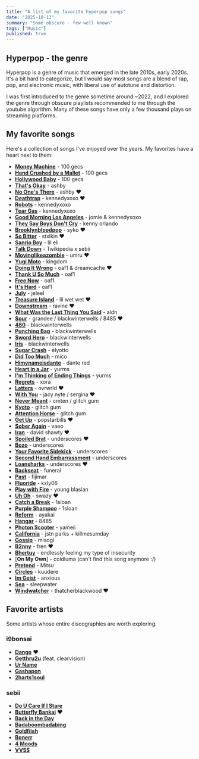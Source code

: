 ```yaml
---
title: "A list of my favorite hyperpop songs"
date: "2025-10-13"
summary: "Some obscure - few well known"
tags: ["Music"]
published: true
---
```


## Hyperpop - the genre

Hyperpop is a genre of music that emerged in the late 2010s, early 2020s. It's a bit hard to categorize, but I would say most songs are a blend of rap, pop, and electronic music, with liberal use of autotune and distortion.

I was first introduced to the genre sometime around ~2022, and I explored the genre through obscure playlists recommended to me through the youtube algorithm. Many of these songs have only a few thousand plays on streaming platforms.

## My favorite songs

Here's a collection of songs I've enjoyed over the years. My favorites have a heart next to them:

- [**Money Machine**](https://www.youtube.com/watch?v=z97qLNXeAMQ) - 100 gecs
- [**Hand Crushed by a Mallet**](https://www.youtube.com/watch?v=qJhb43oLbDs&list=RDqJhb43oLbDs&start_radio=1) - 100 gecs
- [**Hollywood Baby**](https://www.youtube.com/watch?v=UtfkrGRK8wA&list=RDUtfkrGRK8wA&start_radio=1) - 100 gecs
- [**That's Okay**](https://soundcloud.com/ashbybby/dark) - ashby
- [**No One's There**](https://soundcloud.com/ashbybby/noonesthere) - ashby ❤️
- [**Deathtrap**](https://soundcloud.com/kennedysucks/deathtrap-arey) - kennedyxoxo ❤️
- [**Robots**](https://soundcloud.com/kennedysucks/robotz) - kennedyxoxo
- [**Tear Gas**](https://soundcloud.com/kennedysucks/teargas) - kennedyxoxo
- [**Good Morning Los Angeles**](https://soundcloud.com/kennedysucks/goodmorning-los-angeles-jomie) - jomie & kennedyxoxo
- [**They Say Boys Don't Cry**](https://soundcloud.com/kennyorlando/they-say-boys-dont-cry-ft) - kenny orlando
- [**Brooklynbloodpop**](https://soundcloud.com/syyko/brooklyn-pop-1) - syko ❤️
- [**So Bitter**](https://soundcloud.com/sstxlkin/so-bitter-prod-aura) - stxlkin ❤️
- [**Sanrio Boy**](https://soundcloud.com/elishawty/sanrio-boy-prod-blackwinterwells) - lil eli
- [**Talk Down**](https://soundcloud.com/twikipedia/talkdown) - Twikipedia x sebii
- [**Movinglikeazombie**](https://www.youtube.com/watch?v=PjtIu_dJZqA) - umru ❤️
- [**Yugi Moto**](https://soundcloud.com/23kingdom/yugimoto) - kingdom
- [**Doing It Wrong**](https://www.youtube.com/watch?v=XRFS_aVCJHw&list=RDXRFS_aVCJHw&start_radio=1) - oaf1 & dreamcache ❤️
- [**Thank U So Much**](https://www.youtube.com/watch?v=s2eHEF_3De8&list=RDs2eHEF_3De8&start_radio=1) - oaf1
- [**Free Now**](https://www.youtube.com/watch?v=QDaxL7WcWC4&list=RDQDaxL7WcWC4&start_radio=1) - oaf1
- [**It's Hard**](https://www.youtube.com/watch?v=YLswEcWoH6U&list=RDYLswEcWoH6U&start_radio=1) - oaf1
- [**July**](https://www.youtube.com/watch?v=Btp-XD5dr9U&list=RDBtp-XD5dr9U&start_radio=1) - jeleel
- [**Treasure Island**](https://www.youtube.com/watch?v=IRx098alBeI&list=RDIRx098alBeI&start_radio=1) - lil wet wet ❤️
- [**Downstream**](https://www.youtube.com/watch?v=FIOAf4CCU1w&list=RDFIOAf4CCU1w&start_radio=1) - ravine ❤️
- [**What Was the Last Thing You Said**](https://www.youtube.com/watch?v=KolZJ7TPfFY&list=RDKolZJ7TPfFY&start_radio=1) - aldn
- [**Sour**](https://www.youtube.com/watch?v=pH8ucaRhqq0&list=RDpH8ucaRhqq0&start_radio=1) - grandee / blackwinterwells / 8485 ❤️
- [**480**](https://www.youtube.com/watch?v=0tjqKJuIVbI&list=RD0tjqKJuIVbI&start_radio=1) - blackwinterwells
- [**Punching Bag**](https://www.youtube.com/watch?v=315yeI4CDn4&list=RD315yeI4CDn4&start_radio=1) - blackwinterwells
- [**Sword Hero**](https://www.youtube.com/watch?v=66uxpY2s0tw&list=RD66uxpY2s0tw&start_radio=1) - blackwinterwells
- [**Iris**](https://www.youtube.com/watch?v=ysIRTiuRKA4&list=RDysIRTiuRKA4&start_radio=1) - blackwinterwells
- [**Sugar Crash**](https://www.youtube.com/watch?v=6uaq8GJJxAQ&list=RD6uaq8GJJxAQ&start_radio=1) - elyotto
- [**Did Too Much**](https://www.youtube.com/watch?v=-pKxBlOeuNc&list=RD-pKxBlOeuNc&start_radio=1) - mico
- [**Himynameisdante**](https://www.youtube.com/watch?v=zK6g3-9XOSk&list=RDzK6g3-9XOSk&start_radio=1) - dante red
- [**Heart in a Jar**](https://www.youtube.com/watch?v=XCcjOLwXWg8&list=RDXCcjOLwXWg8&start_radio=1) - yurms
- [**I'm Thinking of Ending Things**](https://www.youtube.com/watch?v=luwz01jdMGA&list=RDluwz01jdMGA&start_radio=1) - yurms
- [**Regrets**](https://soundcloud.com/xora09/regret-w-jacynyte-josuanatanael) - xora
- [**Letters**](https://soundcloud.com/ovrwrld/letters) - ovrwrld ❤️
- [**With You**](https://www.youtube.com/watch?v=RVPaICP6V9k&list=RDRVPaICP6V9k&start_radio=1) - jacy nyte / sergina ❤️
- [**Never Meant**](https://www.youtube.com/watch?v=xUEg2mXJx0M&list=RDxUEg2mXJx0M&start_radio=1) - cmten / glitch gum
- [**Kyoto**](https://www.youtube.com/watch?v=V8AJmaAABNA&list=RDV8AJmaAABNA&start_radio=1) - glitch gum
- [**Attention Horse**](https://www.youtube.com/watch?v=VMkZEWugjZI&list=RDVMkZEWugjZI&start_radio=1) - glitch gum
- [**Get Up**](https://soundcloud.com/bigbillsondeck/getup) - popstarbills ❤️
- [**Sober Again**](https://soundcloud.com/vaeo-music/sober-again-prod-johnnyfriend) - vaeo
- [**Iran**](https://soundcloud.com/davidshawty/iran-feat-sharc-prod-tchnbeats-prodbymesler) - david shawty ❤️
- [**Spoiled Brat**](https://www.youtube.com/watch?v=igqLDdMpHMU) - underscores ❤️
- [**Bozo**](https://www.youtube.com/watch?v=EhcIpIEKPFw&list=RDEhcIpIEKPFw&start_radio=1) - underscores
- [**Your Favorite Sidekick**](https://www.youtube.com/watch?v=79Ll_65fbFg&list=RD79Ll_65fbFg&start_radio=1) - underscores
- [**Second Hand Embarrassment**](https://www.youtube.com/watch?v=uGx2rul46gk&list=RDuGx2rul46gk&start_radio=1) - underscores
- [**Loansharks**](https://www.youtube.com/watch?v=2U4UOH7mSpU&list=RD2U4UOH7mSpU&start_radio=1) - underscores ❤️
- [**Backseat**](https://www.youtube.com/watch?v=xu9RLw4VKio&list=RDxu9RLw4VKio&start_radio=1) - funeral
- [**Past**](https://www.youtube.com/watch?v=TD-97q4uWOY&list=RDTD-97q4uWOY&start_radio=1) - fijimar
- [**Fluoride**](https://www.youtube.com/watch?v=B7f5MXe0nl0&list=RDB7f5MXe0nl0&start_radio=1) - kxly06
- [**Play with Fire**](https://www.youtube.com/watch?v=fzYgfZXQu1Y&list=RDfzYgfZXQu1Y&start_radio=1) - young blasian
- [**Uh Oh**](https://www.youtube.com/watch?v=xCHiklCuXGg&list=RDxCHiklCuXGg&start_radio=1) - swazy ❤️
- [**Catch a Break**](https://www.youtube.com/watch?v=OBl41iL9zA0&list=RDOBl41iL9zA0&start_radio=1) - 1sloan
- [**Purple Shampoo**](https://www.youtube.com/watch?v=v3pdH8OTjZQ&list=RDv3pdH8OTjZQ&start_radio=1) - 1sloan
- [**Reform**](https://www.youtube.com/watch?v=jS5qxH3UX-o&list=RDjS5qxH3UX-o&start_radio=1) - ayakai
- [**Hangar**](https://www.youtube.com/watch?v=PaO2mduuq74&list=RDPaO2mduuq74&start_radio=1) - 8485
- [**Photon Scooter**](https://www.youtube.com/watch?v=fnVsgb1SXU8&list=RDfnVsgb1SXU8&start_radio=1) - yameii
- [**California**](https://soundcloud.com/killmesumday/california) - jstn parks + killmesumday
- [**Gossip**](https://www.youtube.com/watch?v=O9SqVqB1yEY&list=RDO9SqVqB1yEY&start_radio=1) - misogi
- [**B2nny**](https://www.youtube.com/watch?v=QZsFvlvgIOo&list=RDQZsFvlvgIOo&start_radio=1) - fren ❤️
- [**Bhertuy**](https://www.youtube.com/watch?v=KNE7yPkRR1g&list=RDKNE7yPkRR1g&start_radio=1) - endlessly feeling my type of insecurity
- [**On My Own**] - coldluma (can't find this song anymore :/)
- [**Pretend**](https://www.youtube.com/watch?v=vYDFmrFLQzg&list=RDvYDFmrFLQzg&start_radio=1) - Mitsu
- [**Circles**](https://www.youtube.com/watch?v=ktdrTE_xsy8&list=RDktdrTE_xsy8&start_radio=1) - kuudere
- [**Im Geist**](https://www.youtube.com/watch?v=4xT0yL2BuaU&list=RD4xT0yL2BuaU&start_radio=1) - anxious
- [**Sea**](https://www.youtube.com/watch?v=kBJwDqVjSQQ&list=RDkBJwDqVjSQQ&start_radio=1) - sleepwater
- [**Windwatcher**](https://www.youtube.com/watch?v=Qhwc-EwimLA&list=RDQhwc-EwimLA&start_radio=1) - thatcherblackwood ❤️

## Favorite artists

Some artists whose entire discographies are worth exploring.

### i9bonsai
- [**Dango**](https://www.youtube.com/watch?v=hhsw4ckNy6k&list=RDhhsw4ckNy6k&start_radio=1) ❤️
- [**Getthru2u**](https://www.youtube.com/watch?v=y9XZdLLrbm0&list=RDy9XZdLLrbm0&start_radio=1) (feat. clearvision)
- [**Ur Name**](https://www.youtube.com/watch?v=CZFbo1i6mwA&list=RDCZFbo1i6mwA&start_radio=1)
- [**Gashapon**](https://www.youtube.com/watch?v=8CHe3xp8B_U&list=RD8CHe3xp8B_U&start_radio=1)
- [**2harts1soul**](https://www.youtube.com/watch?v=-H3YG17uUBk&list=RD-H3YG17uUBk&start_radio=1)

### sebii
- [**Do U Care If I Stare**](https://www.youtube.com/watch?v=iQQCpDLQOq4&list=RDiQQCpDLQOq4&start_radio=1)
- [**Butterfly Bankai**](https://www.youtube.com/watch?v=If_3mCIUVFI&list=RDIf_3mCIUVFI&start_radio=1) ❤️
- [**Back in the Day**](https://www.youtube.com/watch?v=dZmcqWZ3n7s&list=RDdZmcqWZ3n7s&start_radio=1)
- [**Badaboombadabing**](https://www.youtube.com/watch?v=mTCAqxEEHQw&list=RDmTCAqxEEHQw&start_radio=1)
- [**Goldfiish**](https://www.youtube.com/watch?v=6W-ewbNNTow&list=RD6W-ewbNNTow&start_radio=1)
- [**Bonerr**](https://www.youtube.com/watch?v=e9vfmomhMSY&list=RDe9vfmomhMSY&start_radio=1)
- [**4 Moods**](https://www.youtube.com/watch?v=EUXn-e_mGnQ&list=RDEUXn-e_mGnQ&start_radio=1)
- [**VVSS**](https://www.youtube.com/watch?v=mTCAqxEEHQw&list=PLmfkZyUdm_2S6wk58tW4qD1Iy5RaR9kpE)